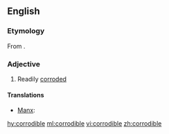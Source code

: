 ==English==

===Etymology===
From {{suffix|corrode|ible|lang=en}}.

===Adjective===
{{en-adj}}

# Readily [[corrode]]d

====Translations====
{{trans-top|readily corroded}}
* [[Manx]]: {{t|gv|yn-chraiughey}}
{{trans-mid}}
{{trans-bottom}}

[[hy:corrodible]]
[[ml:corrodible]]
[[vi:corrodible]]
[[zh:corrodible]]
